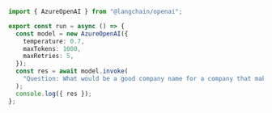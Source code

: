 ```typescript
import { AzureOpenAI } from "@langchain/openai";

export const run = async () => {
  const model = new AzureOpenAI({
    temperature: 0.7,
    maxTokens: 1000,
    maxRetries: 5,
  });
  const res = await model.invoke(
    "Question: What would be a good company name for a company that makes colorful socks?\nAnswer:"
  );
  console.log({ res });
};
```
